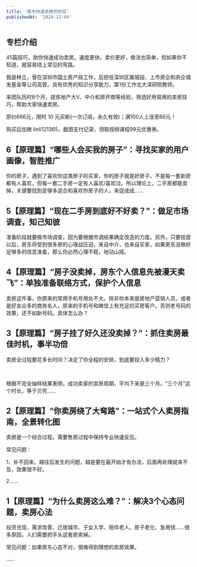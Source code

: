 ```yaml
---
title: '房东快速卖房的妙招'
publishedAt: '2024-12-04'
---
```


## 专栏介绍

45篇技巧，助你快速成功卖房。速度更快，卖价更好，做法也简单，但如果你不知道，就容易绕上常见的弯路。  
  
我是林立，曾在深圳市国土房产局工作，后担任深圳区属城投、上市房企和央企城发基金等公司高管。具有优秀的知识分享能力，第1份工作北大深研院教师。  
  
率团队历时8个月，提炼地产大V、中介和房开商等经验，筛选好用易用的卖房技巧，帮助大家快速卖房。  
  
原价666元，限时 10 元买断(一次订阅，永久有效)；满100人上涨至66元！  
  
购买后加微 linli121365，截图支付记录，领取视频课程99元优惠券。

## 6【原理篇】“哪些人会买我的房子”：寻找买家的用户画像，智胜推广
你的房子，遇到了喜欢你这类房子的买家，你的房子就是好房子。不是每一套新房都有人喜欢，但每一套二手房一定有人喜欢/喜欢过。所以理论上，二手房都能卖掉，关键要找到足够多适合和喜欢你房子的人，来促成成......

## 5【原理篇】“现在二手房到底好不好卖？”：做足市场调查，知己知彼
准备阶段就要做市场调查，因为要根据市调结果确定改造的力度。另外，只要挂盘以后，房东将受到很多房的心理战压迫，来自中介，也来自买家，如果房东没做好足够多的信息准备，那么你必然心理不稳，地动山摇。

## 4【原理篇】“房子没卖掉，房东个人信息先被漫天卖飞”：单独准备联络方式，保护个人信息
卖房这件事，你原来的常用手机号用处不大。除非你本来是房地产营销人员，或者是好友众多的商务名人，原来的手机号和微信上有充足的买房客户。否则老号码的效果，还不如新号码。具体怎么办？



## 3【原理篇】“房子挂了好久还没卖掉？”：抓住卖房最佳时机，事半功倍
卖房全过程要花多长时间？决定了你全程的安排，到底要投入多少精力？

 

根据不完全抽样结果表明，成功卖家的卖房周期，平均下来是三个月。“三个月”这个时长，等于贝壳......

## 2【原理篇】“你卖房绕了大弯路”：一站式个人卖房指南，全景转化图
卖房是一个综合过程。需要售房过程中保持专业快速反应。

常见问题：

1、补不回来。越往后发生的问题，越是要在最开始才有办法，后面再处理就来不及，效果很不好。

2......

## 1【原理篇】“为什么卖房这么难？”：解决3个心态问题，卖房心法
投资兑现、需求改善、迁居城市、子女入学、陪伴老人、房子老化、急用钱……很多原因，人们需要把手头这套房卖掉。

常见问题：如果房东心态不对，很难得到理想的卖房效果。

......
